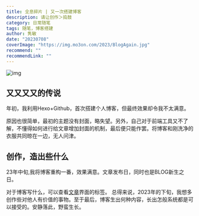 ```yaml
---
title: 全息碎片 | 又一次搭建博客
description: 请让创作＞捣鼓
category: 日常随笔
tags: 随笔，博客搭建
author: 隽敏
date: "20230708"
coverImage: "https://img.mo3on.com/2023/BlogAgain.jpg"
recommend: ""
recommendLink: ""
---
```


![img](https://img.mo3on.com/2023/BlogAgain.jpg)

## 又又又又的传说
年初，我利用Hexo+Github，首次搭建个人博客，但最终效果却令我不太满意。

原因也很简单，最初的主题没有封面，略失望。另外，自己对于前端工具又不了解，不懂得如何进行给文章增加封面的机制，最后便只能作罢。将博客和刚洗净的衣服共同晾在一边，无人问津。

## 创作，造出些什么
23年中旬,我将博客重构一番，效果满意。文章发布日，同时也是BLOG新生之日。

对于博客写什么，可以查看[文章](https://www.silver-moon.cc/blog)界面的标签。 总得来说，2023年的下旬，我想多创作些对他人有价值的事物。至于最后，博客生出何种内容，长出怎般系统都是可以接受的。安静落此，野蛮生长。
